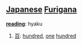 == [[Japanese]] [[Furigana]] ==                                          

'''[[reading]]''': hyaku

# [[百]]: [[hundred]], [[one]] [[hundred]]